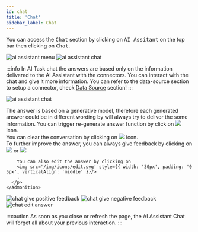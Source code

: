 ```yaml
---
id: chat
title: 'Chat'
sidebar_label: Chat
---
```



You can access the <kbd>Chat</kbd> section by clicking on <kbd>AI Assitant</kbd> on the top bar then clicking on <kbd>Chat</kbd>.

<Image src='/img/screenshots/ai-task/ai-assistant-menu.png' alt='ai assistant menu'/>

<Image src='/img/screenshots/ai-task/chat/chat-empty.png' alt='ai assistant chat'/>

:::info
In AI Task chat the answers are based only on the information delivered to the AI Assistant with the connectors. You can interact with the chat and give it more information. You can refer to the data-source section to setup a connector, check [Data Source](/tutorial-ui/data-source/document) section!
:::

<Image src='/img/screenshots/ai-task/chat/chat-full.png' alt='ai assistant chat'/>

<div>
    <Admonition type="tip">
      <p>
        The answer is based on a generative model, therefore each generated answer could be in different wording by will always try to deliver the some information. You can trigger re-generate answer function by click on
        <img src='/img/icons/replay.svg' style={{ width: '30px', padding: '0 5px', verticalAlign: 'middle' }}/>
        icon. <br/>
        You can clear the conversation by clicking on
        <img src='/img/icons/clear.svg' style={{ width: '30px', padding: '0 5px', verticalAlign: 'middle' }}/>
        icon. <br/>
        To further improve the answer, you can always give feedback by clicking on
        <img src='/img/icons/thumb_up.svg' style={{ width: '30px', padding: '0 5px', verticalAlign: 'middle' }}/>
        or
        <img src='/img/icons/thumb_down.svg' style={{ width: '30px', padding: '0 5px', verticalAlign: 'middle' }}/>
        
        You can also edit the answer by clicking on
        <img src='/img/icons/edit.svg' style={{ width: '30px', padding: '0 5px', verticalAlign: 'middle' }}/>
        .
      </p>
    </Admonition>
</div>

<Tabs>
    <TabItem value='g1' label='Positive feedback' default>
        <Image src='/img/screenshots/ai-task/chat/chat-feedback-positive.png' alt='chat give positive feedback'/>
    </TabItem>
    <TabItem value='s1' label='Negative feedback' >
        <Image src='/img/screenshots/ai-task/chat/chat-feedback-negative.png' alt='chat give negative feedback'/>
    </TabItem>
    <TabItem value='s2' label='Edit answer' >
        <Image src='/img/screenshots/ai-task/chat/chat-edit_answer.png' alt='chat edit answer'/>
    </TabItem>
</Tabs>

:::caution
As soon as you close or refresh the page, the AI Assistant Chat will forget all about your previous interaction.
:::
